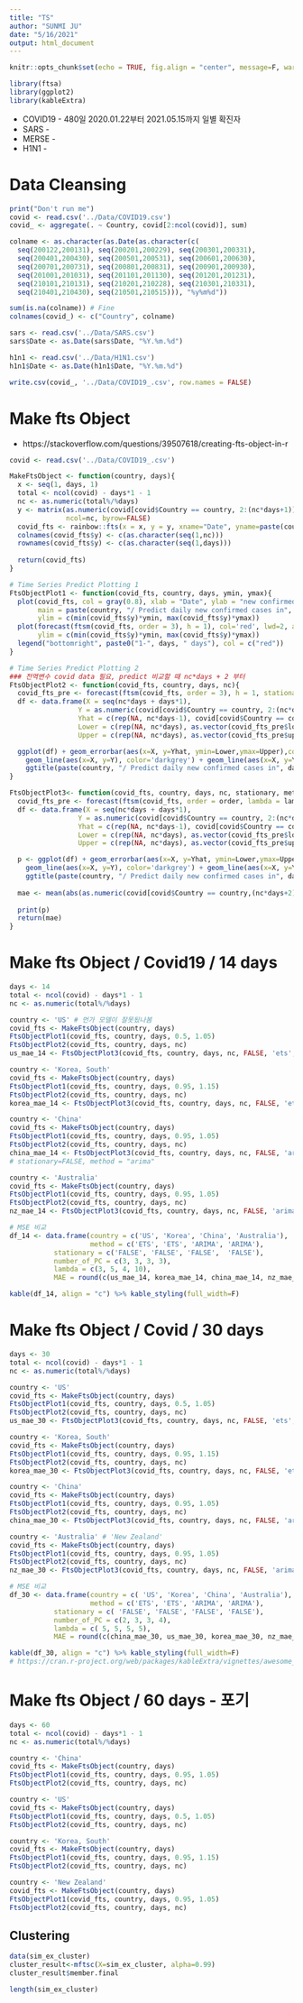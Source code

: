 ```yaml
---
title: "TS"
author: "SUNMI JU"
date: "5/16/2021"
output: html_document
---
```


```r
knitr::opts_chunk$set(echo = TRUE, fig.align = "center", message=F, warning=F)

library(ftsa)
library(ggplot2)
library(kableExtra)
```

* COVID19 - 480일 2020.01.22부터 2021.05.15까지 일별 확진자
* SARS - 
* MERSE - 
* H1N1 - 

# Data Cleansing
```r
print("Don't run me")
covid <- read.csv('../Data/COVID19.csv')
covid_ <- aggregate(. ~ Country, covid[2:ncol(covid)], sum)

colname <- as.character(as.Date(as.character(c(
  seq(200122,200131), seq(200201,200229), seq(200301,200331), 
  seq(200401,200430), seq(200501,200531), seq(200601,200630),
  seq(200701,200731), seq(200801,200831), seq(200901,200930),
  seq(201001,201031), seq(201101,201130), seq(201201,201231),
  seq(210101,210131), seq(210201,210228), seq(210301,210331),
  seq(210401,210430), seq(210501,210515))), "%y%m%d"))

sum(is.na(colname)) # Fine
colnames(covid_) <- c("Country", colname)

sars <- read.csv('../Data/SARS.csv')
sars$Date <- as.Date(sars$Date, "%Y.%m.%d")

h1n1 <- read.csv('../Data/H1N1.csv')
h1n1$Date <- as.Date(h1n1$Date, "%Y.%m.%d")

write.csv(covid_, '../Data/COVID19_.csv', row.names = FALSE)
```

# Make fts Object
- https://stackoverflow.com/questions/39507618/creating-fts-object-in-r
```r
covid <- read.csv('../Data/COVID19_.csv')

MakeFtsObject <- function(country, days){
  x <- seq(1, days, 1)
  total <- ncol(covid) - days*1 - 1
  nc <- as.numeric(total%/%days)
  y <- matrix(as.numeric(covid[covid$Country == country, 2:(nc*days+1)]), 
              ncol=nc, byrow=FALSE)
  covid_fts <- rainbow::fts(x = x, y = y, xname="Date", yname=paste(country, "new confimation cases by 20 days"))
  colnames(covid_fts$y) <- c(as.character(seq(1,nc)))
  rownames(covid_fts$y) <- c(as.character(seq(1,days)))
  
  return(covid_fts)
}

# Time Series Predict Plotting 1
FtsObjectPlot1 <- function(covid_fts, country, days, ymin, ymax){
  plot(covid_fts, col = gray(0.8), xlab = "Date", ylab = "new confirmed cases", 
       main = paste(country, "/ Predict daily new confirmed cases in", days, "days"), 
       ylim = c(min(covid_fts$y)*ymin, max(covid_fts$y)*ymax))
  plot(forecast(ftsm(covid_fts, order = 3), h = 1), col='red', lwd=2, add = TRUE, 
       ylim = c(min(covid_fts$y)*ymin, max(covid_fts$y)*ymax))
  legend("bottomright", paste0("1-", days, " days"), col = c("red"))
}

# Time Series Predict Plotting 2
### 전역변수 covid data 필요, predict 비교할 때 nc*days + 2 부터
FtsObjectPlot2 <- function(covid_fts, country, days, nc){
  covid_fts_pre <- forecast(ftsm(covid_fts, order = 3), h = 1, stationary=FALSE, method = "arima") # method = "ets"
  df <- data.frame(X = seq(nc*days + days*1),
                 Y = as.numeric(covid[covid$Country == country, 2:(nc*days+days*1+1)]),
                 Yhat = c(rep(NA, nc*days-1), covid[covid$Country == country, (nc*days+1)], as.vector(covid_fts_pre$mean$y)),
                 Lower = c(rep(NA, nc*days), as.vector(covid_fts_pre$lower$y)),
                 Upper = c(rep(NA, nc*days), as.vector(covid_fts_pre$upper$y)))

  ggplot(df) + geom_errorbar(aes(x=X, y=Yhat, ymin=Lower,ymax=Upper),color='pink', alpha=0.5, position="dodge",width=0.2) +
    geom_line(aes(x=X, y=Y), color='darkgrey') + geom_line(aes(x=X, y=Yhat), color='red') + theme_bw() + 
    ggtitle(paste(country, "/ Predict daily new confirmed cases in", days, "days")) + theme(plot.title = element_text(hjust=0.5, size=12, face="bold"))
}

FtsObjectPlot3<- function(covid_fts, country, days, nc, stationary, method, order, lambda){
  covid_fts_pre <- forecast(ftsm(covid_fts, order = order, lambda = lambda), h = 1, stationary=stationary, method = method) # method = "ets", 'order' is number of principle componenets
  df <- data.frame(X = seq(nc*days + days*1),
                 Y = as.numeric(covid[covid$Country == country, 2:(nc*days+days*1+1)]),
                 Yhat = c(rep(NA, nc*days-1), covid[covid$Country == country, (nc*days+1)], as.vector(covid_fts_pre$mean$y)),
                 Lower = c(rep(NA, nc*days), as.vector(covid_fts_pre$lower$y)),
                 Upper = c(rep(NA, nc*days), as.vector(covid_fts_pre$upper$y)))

  p <- ggplot(df) + geom_errorbar(aes(x=X, y=Yhat, ymin=Lower,ymax=Upper),color='pink', alpha=0.5, position="dodge",width=0.2) +
    geom_line(aes(x=X, y=Y), color='darkgrey') + geom_line(aes(x=X, y=Yhat), color='red') + theme_bw() + 
    ggtitle(paste(country, "/ Predict daily new confirmed cases in", days, "days")) + theme(plot.title = element_text(hjust=0.5, size=12, face="bold"))
  
  mae <- mean(abs(as.numeric(covid[covid$Country == country,(nc*days+2):((nc+1)*days+1)]) - as.vector(covid_fts_pre$mean$y)))
  
  print(p)
  return(mae)
}
```

# Make fts Object / Covid19 / 14 days
```r
days <- 14
total <- ncol(covid) - days*1 - 1
nc <- as.numeric(total%/%days)

country <- 'US' # 먼가 모델이 잘못됬나봄
covid_fts <- MakeFtsObject(country, days)
FtsObjectPlot1(covid_fts, country, days, 0.5, 1.05)
FtsObjectPlot2(covid_fts, country, days, nc)
us_mae_14 <- FtsObjectPlot3(covid_fts, country, days, nc, FALSE, 'ets', 3, 3)

country <- 'Korea, South'
covid_fts <- MakeFtsObject(country, days)
FtsObjectPlot1(covid_fts, country, days, 0.95, 1.15)
FtsObjectPlot2(covid_fts, country, days, nc)
korea_mae_14 <- FtsObjectPlot3(covid_fts, country, days, nc, FALSE, 'ets', 3, 5)

country <- 'China'
covid_fts <- MakeFtsObject(country, days)
FtsObjectPlot1(covid_fts, country, days, 0.95, 1.05)
FtsObjectPlot2(covid_fts, country, days, nc)
china_mae_14 <- FtsObjectPlot3(covid_fts, country, days, nc, FALSE, 'arima', 3, 5)
# stationary=FALSE, method = "arima"

country <- 'Australia'
covid_fts <- MakeFtsObject(country, days)
FtsObjectPlot1(covid_fts, country, days, 0.95, 1.05)
FtsObjectPlot2(covid_fts, country, days, nc)
nz_mae_14 <- FtsObjectPlot3(covid_fts, country, days, nc, FALSE, 'arima', 3, 10)

# MSE 비교
df_14 <- data.frame(country = c('US', 'Korea', 'China', 'Australia'),
                    method = c('ETS', 'ETS', 'ARIMA', 'ARIMA'),
           stationary = c('FALSE', 'FALSE', 'FALSE',  'FALSE'),
           number_of_PC = c(3, 3, 3, 3),
           lambda = c(3, 5, 4, 10),
           MAE = round(c(us_mae_14, korea_mae_14, china_mae_14, nz_mae_14),1))

kable(df_14, align = "c") %>% kable_styling(full_width=F)

```

# Make fts Object / Covid / 30 days
```r
days <- 30
total <- ncol(covid) - days*1 - 1
nc <- as.numeric(total%/%days)

country <- 'US'
covid_fts <- MakeFtsObject(country, days)
FtsObjectPlot1(covid_fts, country, days, 0.5, 1.05)
FtsObjectPlot2(covid_fts, country, days, nc)
us_mae_30 <- FtsObjectPlot3(covid_fts, country, days, nc, FALSE, 'ets', 2, 5)

country <- 'Korea, South'
covid_fts <- MakeFtsObject(country, days)
FtsObjectPlot1(covid_fts, country, days, 0.95, 1.15)
FtsObjectPlot2(covid_fts, country, days, nc)
korea_mae_30 <- FtsObjectPlot3(covid_fts, country, days, nc, FALSE, 'ets', 3, 5)

country <- 'China'
covid_fts <- MakeFtsObject(country, days)
FtsObjectPlot1(covid_fts, country, days, 0.95, 1.05)
FtsObjectPlot2(covid_fts, country, days, nc)
china_mae_30 <- FtsObjectPlot3(covid_fts, country, days, nc, FALSE, 'arima', 3, 5)

country <- 'Australia' # 'New Zealand'
covid_fts <- MakeFtsObject(country, days)
FtsObjectPlot1(covid_fts, country, days, 0.95, 1.05)
FtsObjectPlot2(covid_fts, country, days, nc)
nz_mae_30 <- FtsObjectPlot3(covid_fts, country, days, nc, FALSE, 'arima', 4, 5)

# MSE 비교
df_30 <- data.frame(country = c( 'US', 'Korea', 'China', 'Australia'),
                    method = c('ETS', 'ETS', 'ARIMA', 'ARIMA'),
           stationary = c( 'FALSE', 'FALSE', 'FALSE', 'FALSE'),
           number_of_PC = c(2, 3, 3, 4),
           lambda = c( 5, 5, 5, 5),
           MAE = round(c(china_mae_30, us_mae_30, korea_mae_30, nz_mae_30),1))

kable(df_30, align = "c") %>% kable_styling(full_width=F)
# https://cran.r-project.org/web/packages/kableExtra/vignettes/awesome_table_in_html.html
```

# Make fts Object / 60 days - 포기
```r
days <- 60
total <- ncol(covid) - days*1 - 1
nc <- as.numeric(total%/%days)

country <- 'China'
covid_fts <- MakeFtsObject(country, days)
FtsObjectPlot1(covid_fts, country, days, 0.95, 1.05)
FtsObjectPlot2(covid_fts, country, days, nc)

country <- 'US'
covid_fts <- MakeFtsObject(country, days)
FtsObjectPlot1(covid_fts, country, days, 0.5, 1.05)
FtsObjectPlot2(covid_fts, country, days, nc)

country <- 'Korea, South'
covid_fts <- MakeFtsObject(country, days)
FtsObjectPlot1(covid_fts, country, days, 0.95, 1.15)
FtsObjectPlot2(covid_fts, country, days, nc)

country <- 'New Zealand'
covid_fts <- MakeFtsObject(country, days)
FtsObjectPlot1(covid_fts, country, days, 0.95, 1.05)
FtsObjectPlot2(covid_fts, country, days, nc)
```

## Clustering
```r
data(sim_ex_cluster)
cluster_result<-mftsc(X=sim_ex_cluster, alpha=0.99)
cluster_result$member.final

length(sim_ex_cluster)

```

